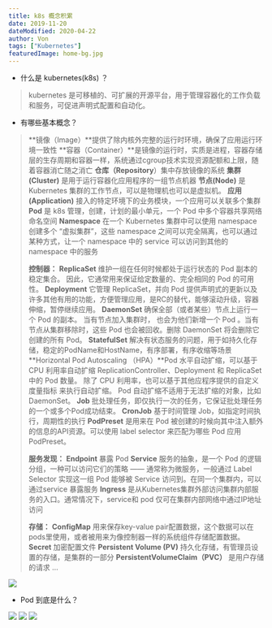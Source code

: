 ```yaml
---
title: k8s 概念积累
date: 2019-11-20
dateModified: 2020-04-22
author: Von
tags: ["Kubernetes"]
featuredImage: home-bg.jpg
---
```


- 什么是 kubernetes(k8s) ？
> kubernetes 是可移植的、可扩展的开源平台，用于管理容器化的工作负载和服务，可促进声明式配置和自动化。

- 有哪些基本概念？
> **镜像（Image）**提供了除内核外完整的运行时环境，确保了应用运行环境一致性
> **容器（Container）**是镜像的运行时，实质是进程，容器存储层的生存周期和容器一样，系统通过cgroup技术实现资源配额和上限，随着容器消亡随之消亡
> **仓库（Repository**）集中存放镜像的系统
> **集群(Cluster)** 是用于运行容器化应用程序的一组节点机器
> **节点(Node)** 是 Kubernetes 集群的工作节点，可以是物理机也可以是虚拟机。
> **应用(Application)** 接入的特定环境下的业务模块，一个应用可以关联多个集群
> **Pod** 是 k8s 管理，创建，计划的最小单元，一个 Pod 中多个容器共享网络命名空间
> **Namespace** 在一个 Kubernetes 集群中可以使用 namespace 创建多个 “虚拟集群”，这些 namespace 之间可以完全隔离，也可以通过某种方式，让一个 namespace 中的 service 可以访问到其他的 namespace 中的服务
> 
> **控制器：**
> **ReplicaSet** 维护一组在任何时候都处于运行状态的 Pod 副本的稳定集合。 因此，它通常用来保证给定数量的、完全相同的 Pod 的可用性。
> **Deployment** 它管理 ReplicaSet，并向 Pod 提供声明式的更新以及许多其他有用的功能，方便管理应用，是RC的替代，能够滚动升级，容器伸缩，暂停继续应用。
> **DaemonSet** 确保全部（或者某些）节点上运行一个 Pod 的副本。 当有节点加入集群时， 也会为他们新增一个 Pod 。当有节点从集群移除时，这些 Pod 也会被回收。删除 DaemonSet 将会删除它创建的所有 Pod。
> **StatefulSet** 解决有状态服务的问题，用于如持久化存储，稳定的PodName和HostName，有序部署，有序收缩等场景
> **Horizontal Pod Autoscaling （HPA）**Pod 水平自动扩缩，可以基于 CPU 利用率自动扩缩 ReplicationController、Deployment 和 ReplicaSet 中的 Pod 数量。 除了 CPU 利用率，也可以基于其他应程序提供的自定义度量指标 来执行自动扩缩。 Pod 自动扩缩不适用于无法扩缩的对象，比如 DaemonSet。
> **Job** 批处理任务，即仅执行一次的任务，它保证批处理任务的一个或多个Pod成功结束。
> **CronJob** 基于时间管理 Job，如指定时间执行，周期性的执行
> **PodPreset** 是用来在 Pod 被创建的时候向其中注入额外的信息的API资源。可以使用 label selector 来匹配为哪些 Pod 应用 PodPreset。
> 
> 
> **服务发现：**
> **Endpoint** 暴露 Pod
> **Service** 服务的抽象，是一个 Pod 的逻辑分组，一种可以访问它们的策略 —— 通常称为微服务，一般通过 Label Selector 实现这一组 Pod 能够被 Service 访问到。在同一个集群内，可以通过service 暴露服务
> **Ingress** 是从Kubernetes集群外部访问集群内部服务的入口。通常情况下，service和 pod 仅可在集群内部网络中通过IP地址访问
> 
> **存储：**
> **ConfigMap** 用来保存key-value pair配置数据，这个数据可以在pods里使用，或者被用来为像控制器一样的系统组件存储配置数据。
> **Secret** 加密配置文件
> **Persistent Volume (PV)** 持久化存储，有管理员设置的存储，是集群的一部分
> **PersistentVolumeClaim（PVC）** 是用户存储的请求
> ...

![](/images/kube/k1.png)

- Pod 到底是什么？

![](/images/kube/k2.png)
![](/images/kube/k3.png)
![](/images/kube/k4.png)